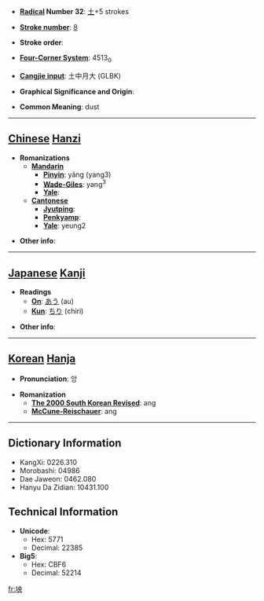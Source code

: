* '''[[Wiktionary:Chinese radical index| Radical]] Number 32''': [[Wiktionary:Chinese radical index 土|土]]+5 strokes

* '''[[Wiktionary:Chinese total strokes index|Stroke number]]''': [[Wiktionary:Chinese total strokes index 8|8]]

* '''Stroke order''': 

* '''[[Wiktionary:Chinese four corner index|Four-Corner System]]''': 4513<sub>0</sub>

* '''[[Wiktionary:Chinese Cangjie index|Cangjie input]]''': 土中月大 (GLBK)

* '''Graphical Significance and Origin''': 

* '''Common Meaning''': dust

----

== [[Chinese]] [[Hanzi]] ==

* '''Romanizations'''
** '''[[Mandarin]]'''
*** '''[[Pinyin]]''': yǎng (yang3)
*** '''[[Wade-Giles]]''': yang<sup>3</sup>
*** '''[[Yale]]''': 
** '''[[Cantonese]]'''
*** '''[[Jyutping]]''':
*** '''[[Penkyamp]]''': 
*** '''[[Yale]]''': yeung2

* '''Other info''': 

----

== [[Japanese]] [[Kanji]] ==

* '''Readings'''
** '''[[On]]''': [[あう]] (au)
** '''[[Kun]]''': [[ちり]] (chiri)

* '''Other info''':  

----

== [[Korean]] [[Hanja]] ==

* '''Pronunciation''': 앙

* '''Romanization'''
** '''[[The 2000 South Korean Revised Romanization|The 2000 South Korean Revised]]''': ang
** '''[[McCune-Reischauer]]''': ang

----

== Dictionary Information ==

* KangXi: 0226.310
* Morobashi: 04986
* Dae Jaweon: 0462.080
* Hanyu Da Zidian: 10431.100

== Technical Information ==

* '''Unicode''':
** Hex: 5771
** Decimal: 22385
* '''Big5''':
** Hex: CBF6
** Decimal: 52214

[[fr:坱]]